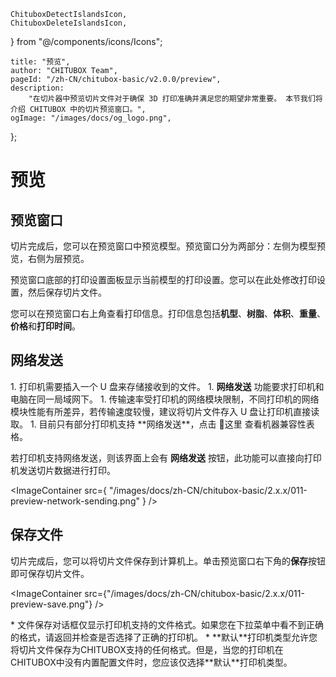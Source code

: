 	ChituboxDetectIslandsIcon,
	ChituboxDeleteIslandsIcon,
} from "@/components/icons/Icons";

	title: "预览",
	author: "CHITUBOX Team",
	pageId: "/zh-CN/chitubox-basic/v2.0.0/preview",
	description:
		"在切片器中预览切片文件对于确保 3D 打印准确并满足您的期望非常重要。 本节我们将介绍 CHITUBOX 中的切片预览窗口。",
	ogImage: "/images/docs/og_logo.png",
};

# 预览

## 预览窗口

切片完成后，您可以在预览窗口中预览模型。预览窗口分为两部分：左侧为模型预览，右侧为层预览。

预览窗口底部的打印设置面板显示当前模型的打印设置。您可以在此处修改打印设置，然后保存切片文件。

您可以在预览窗口右上角查看打印信息。打印信息包括**机型**、**树脂**、**体积**、**重量**、**价格**和**打印时间**。

## 网络发送

<Admonition type="note" title="注意">
	1. 打印机需要插入一个 U 盘来存储接收到的文件。 
	1. <b>网络发送</b> 功能要求打印机和电脑在同一局域网下。
	1. 传输速率受打印机的网络模块限制，不同打印机的网络模块性能有所差异，若传输速度较慢，建议将切片文件存入 U 盘让打印机直接读取。
	1. 目前只有部分打印机支持 **网络发送**，点击 <SpanA href="https://wkhvloo2kw.feishu.cn/docx/W9XedDtuqoHK2IxsicvccQthngf">📃这里</SpanA> 查看机器兼容性表格。
</Admonition>

若打印机支持网络发送，则该界面上会有 **网络发送** 按钮，此功能可以直接向打印机发送切片数据进行打印。

<ImageContainer
	src={
		"/images/docs/zh-CN/chitubox-basic/2.x.x/011-preview-network-sending.png"
	}
/>


## 保存文件

切片完成后，您可以将切片文件保存到计算机上。单击预览窗口右下角的**保存**按钮即可保存切片文件。

<ImageContainer
	src={"/images/docs/zh-CN/chitubox-basic/2.x.x/011-preview-save.png"}
/>


<Admonition type="note" title="注意">
    * 文件保存对话框仅显示打印机支持的文件格式。如果您在下拉菜单中看不到正确的格式，请返回并检查是否选择了正确的打印机。
    * **默认**打印机类型允许您将切片文件保存为CHITUBOX支持的任何格式。但是，当您的打印机在CHITUBOX中没有内置配置文件时，您应该仅选择**默认**打印机类型。
</Admonition>

